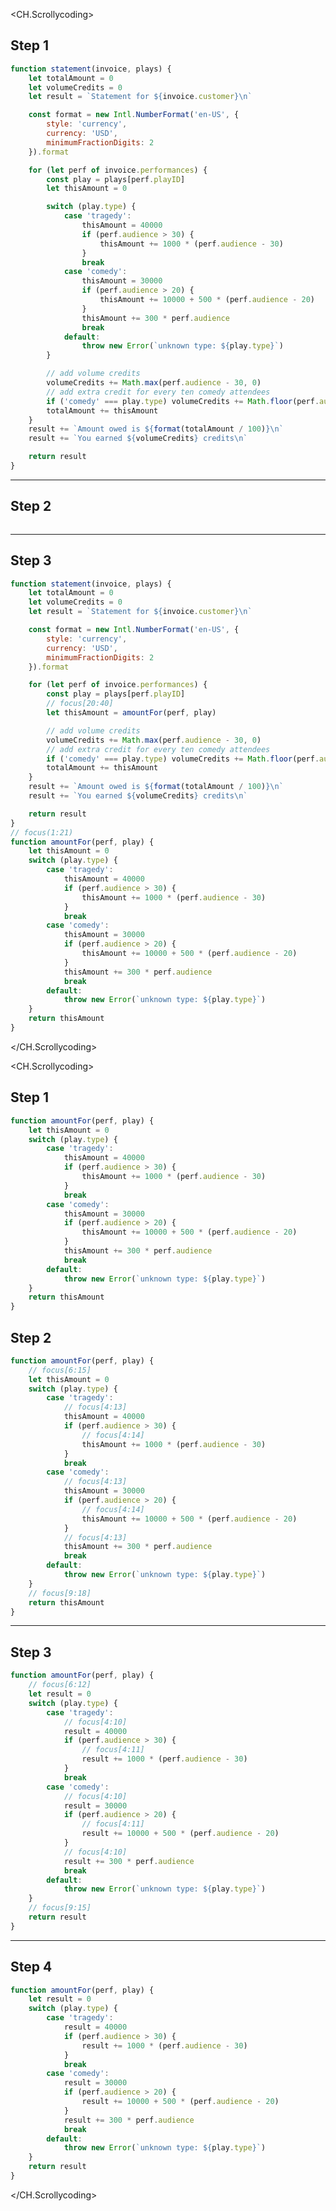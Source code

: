 <CH.Scrollycoding>

## Step 1

```js app.js
function statement(invoice, plays) {
	let totalAmount = 0
	let volumeCredits = 0
	let result = `Statement for ${invoice.customer}\n`

	const format = new Intl.NumberFormat('en-US', {
		style: 'currency',
		currency: 'USD',
		minimumFractionDigits: 2
	}).format

	for (let perf of invoice.performances) {
		const play = plays[perf.playID]
		let thisAmount = 0

		switch (play.type) {
			case 'tragedy':
				thisAmount = 40000
				if (perf.audience > 30) {
					thisAmount += 1000 * (perf.audience - 30)
				}
				break
			case 'comedy':
				thisAmount = 30000
				if (perf.audience > 20) {
					thisAmount += 10000 + 500 * (perf.audience - 20)
				}
				thisAmount += 300 * perf.audience
				break
			default:
				throw new Error(`unknown type: ${play.type}`)
		}

		// add volume credits
		volumeCredits += Math.max(perf.audience - 30, 0)
		// add extra credit for every ten comedy attendees
		if ('comedy' === play.type) volumeCredits += Math.floor(perf.audience / 5)
		totalAmount += thisAmount
	}
	result += `Amount owed is ${format(totalAmount / 100)}\n`
	result += `You earned ${volumeCredits} credits\n`

	return result
}
```

---

## Step 2

```js app.js focus=16:32

```

---

## Step 3

```js app.js
function statement(invoice, plays) {
	let totalAmount = 0
	let volumeCredits = 0
	let result = `Statement for ${invoice.customer}\n`

	const format = new Intl.NumberFormat('en-US', {
		style: 'currency',
		currency: 'USD',
		minimumFractionDigits: 2
	}).format

	for (let perf of invoice.performances) {
		const play = plays[perf.playID]
		// focus[20:40]
		let thisAmount = amountFor(perf, play)

		// add volume credits
		volumeCredits += Math.max(perf.audience - 30, 0)
		// add extra credit for every ten comedy attendees
		if ('comedy' === play.type) volumeCredits += Math.floor(perf.audience / 5)
		totalAmount += thisAmount
	}
	result += `Amount owed is ${format(totalAmount / 100)}\n`
	result += `You earned ${volumeCredits} credits\n`

	return result
}
// focus(1:21)
function amountFor(perf, play) {
	let thisAmount = 0
	switch (play.type) {
		case 'tragedy':
			thisAmount = 40000
			if (perf.audience > 30) {
				thisAmount += 1000 * (perf.audience - 30)
			}
			break
		case 'comedy':
			thisAmount = 30000
			if (perf.audience > 20) {
				thisAmount += 10000 + 500 * (perf.audience - 20)
			}
			thisAmount += 300 * perf.audience
			break
		default:
			throw new Error(`unknown type: ${play.type}`)
	}
	return thisAmount
}
```

</CH.Scrollycoding>

<CH.Scrollycoding>

## Step 1

```js app.js
function amountFor(perf, play) {
	let thisAmount = 0
	switch (play.type) {
		case 'tragedy':
			thisAmount = 40000
			if (perf.audience > 30) {
				thisAmount += 1000 * (perf.audience - 30)
			}
			break
		case 'comedy':
			thisAmount = 30000
			if (perf.audience > 20) {
				thisAmount += 10000 + 500 * (perf.audience - 20)
			}
			thisAmount += 300 * perf.audience
			break
		default:
			throw new Error(`unknown type: ${play.type}`)
	}
	return thisAmount
}
```

## Step 2

```js app.js
function amountFor(perf, play) {
	// focus[6:15]
	let thisAmount = 0
	switch (play.type) {
		case 'tragedy':
			// focus[4:13]
			thisAmount = 40000
			if (perf.audience > 30) {
				// focus[4:14]
				thisAmount += 1000 * (perf.audience - 30)
			}
			break
		case 'comedy':
			// focus[4:13]
			thisAmount = 30000
			if (perf.audience > 20) {
				// focus[4:14]
				thisAmount += 10000 + 500 * (perf.audience - 20)
			}
			// focus[4:13]
			thisAmount += 300 * perf.audience
			break
		default:
			throw new Error(`unknown type: ${play.type}`)
	}
	// focus[9:18]
	return thisAmount
}
```

---

## Step 3

```js app.js
function amountFor(perf, play) {
	// focus[6:12]
	let result = 0
	switch (play.type) {
		case 'tragedy':
			// focus[4:10]
			result = 40000
			if (perf.audience > 30) {
				// focus[4:11]
				result += 1000 * (perf.audience - 30)
			}
			break
		case 'comedy':
			// focus[4:10]
			result = 30000
			if (perf.audience > 20) {
				// focus[4:11]
				result += 10000 + 500 * (perf.audience - 20)
			}
			// focus[4:10]
			result += 300 * perf.audience
			break
		default:
			throw new Error(`unknown type: ${play.type}`)
	}
	// focus[9:15]
	return result
}
```

---

## Step 4

```js app.js
function amountFor(perf, play) {
	let result = 0
	switch (play.type) {
		case 'tragedy':
			result = 40000
			if (perf.audience > 30) {
				result += 1000 * (perf.audience - 30)
			}
			break
		case 'comedy':
			result = 30000
			if (perf.audience > 20) {
				result += 10000 + 500 * (perf.audience - 20)
			}
			result += 300 * perf.audience
			break
		default:
			throw new Error(`unknown type: ${play.type}`)
	}
	return result
}
```

</CH.Scrollycoding>
